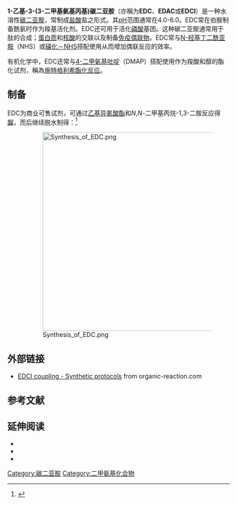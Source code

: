 {{chembox
| verifiedrevid = 477207658
| IUPACName = 3--{[(Ethylimino)methylidene]amino}--''N'',''N''-dimethylpropan-1-amine
|   ImageFile = EDC Structure.png
| Section1 = {{Chembox Identifiers
|   InChIKey = LMDZBCPBFSXMTL-UHFFFAOYAH
| StdInChI_Ref = {{stdinchicite|correct|chemspider}}
| StdInChI = 1S/C8H17N3/c1-4-9-8-10-6-5-7-11(2)3/h4-7H2,1-3H3
| StdInChIKey_Ref = {{stdinchicite|correct|chemspider}}
| StdInChIKey = LMDZBCPBFSXMTL-UHFFFAOYSA-N
| CASNo_Ref = {{cascite|correct|CAS}}
| CASNo = 1892-57-5
|  PubChem = 15908
|  ChemSpiderID_Ref = {{chemspidercite|correct|chemspider}}
| ChemSpiderID = 15119
|  SMILES = N(=C=N\CCCN(C)C)\CC
|  InChI = 1/C8H17N3/c1-4-9-8-10-6-5-7-11(2)3/h4-7H2,1-3H3
}}
| Section2 = {{Chembox Properties
|   C=8 | H = 17 | N = 3  }}

| Section7 = {{Chembox Hazards

|  ExternalMSDS = [http://msds.chem.ox.ac.uk/DI/1-(3-(dimethylamino)propyl)-3-ethyl-carbodiimide_hydrochloride.html External MSDS (HCl salt)]}}

}}
{{not|內分泌干擾素}}
'''1-乙基-3-(3-二甲基氨基丙基)碳二亚胺'''（亦稱为'''EDC'''、'''EDAC'''或'''EDCI'''）是一种水溶性[[碳二亚胺|碳二亚胺]]，常制成[[盐酸|盐酸]]盐之形式。其[[pH|pH]]范围通常在4.0-6.0。EDC常在伯胺制备酰氨时作为羧基活化剂。EDC还可用于活化[[磷酸|磷酸]]基团。这种碳二亚胺通常用于肽的合成；[[蛋白质|蛋白质]]和[[核酸|核酸]]的交联以及制备[[免疫偶联物|免疫偶联物]]。EDC常与[[N-羟基丁二酰亚胺|N-羟基丁二酰亚胺]]（NHS）或[[磺化－NHS|磺化－NHS]]搭配使用从而增加偶联反应的效率。

有机化学中，EDC还常与[[4-二甲氨基吡啶|4-二甲氨基吡啶]]（DMAP）搭配使用作为羧酸和醇的酯化试剂，稱為[[施特格利希酯化反应|施特格利希酯化反应]]。

==制备==
EDC为商业可售试剂，可通过[[乙基异氰酸酯|乙基异氰酸酯]]和''N'',''N''-二甲基丙烷-1,3-二胺反应得[[脲|脲]]，而后继续脱水制得：<ref>{{cite journal | doi = 10.1021/jo01351a600 | year = 1961 | author = Sheehan, John; Cruickshank, Philip; Boshart, Gregory | title =A Convenient Synthesis of Water-Soluble Carbodiimides  | journal = [[J._Org._Chem.|J. Org. Chem.]] | volume = 26 | pages = 2525}}</ref>

:[[File:Synthesis_of_EDC.png|450px]]

==外部链接==
*[https://web.archive.org/web/20131026144026/http://www.organic-reaction.com/synthetic-protocols/coupling-reagents-in-amide-synthesis EDCI coupling - Synthetic protocols] from organic-reaction.com

==参考文献==
<references/>

==延伸阅读==
* {{Cite journal | author = López-Alonso, JP; Diez-Garcia, F; Font, J; Ribó, M; Vilanova, M; Scholtz, JM; González, C; Vottariello, F; Gotte, G; Libonati, M; Laurents, DV | journal = [[Bioconjug_Chem.|Bioconjug Chem.]] | year = 2009 | doi = 10.1021/bc9001486 | title = Carbodiimide EDC Induces Cross-Links That Stabilize RNase A C-dimer against Dissociation: EDC Adducts Can Affect Protein Net Charge, Conformation and Activity | volume = 20 | pages = 1459}}
* {{Cite journal | author = Nakajima, N; Ikada, Y | journal = [[Bioconjug_Chem.|Bioconjug Chem.]] | year = 1995 | doi = 10.1021/bc00031a015 | title = Mechanism of Amide Formation by Carbodiimide for Bioconjugation in Aqueous Media | volume = 6 | pages = 123}}
* {{Cite journal | author = Skotnicki, S; Kearney, RM; Smith, AL | journal = [[Tetrahedron_Lett.|Tetrahedron Lett.]] | year = 1994 | doi = 10.1016/S0040-4039(00)76509-9 | title = Synthesis of secorapamycin esters and amides | volume = 35 | pages = 197}}

[[Category:碳二亚胺|Category:碳二亚胺]]
[[Category:二甲氨基化合物|Category:二甲氨基化合物]]